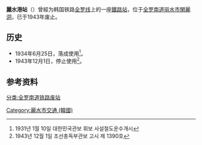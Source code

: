 {{朝鮮半島車站資訊
|公司色 = black
|文字色 = 
|站名 = 麗水港站
|圖片 = 
|pxl = 
|圖片說明 =
|前一站 = [[丽水EXPO站|丽水EXPO]]
|前一站距離 = 
|後一站距離 = 
|後一站 = 
|所屬路線 = [[全罗线|全罗线]]
|距離 = 
|起點站 = [[益山站|益山]]
|諺文 = 여수항역
|朝鮮漢字 = 麗水港驛
|文觀部式 =Yeosuhang-yeok 
|馬-賴式 =
|副站名 = 
|車站編號 = 
|停站路線數 = 
|所屬公司 = [[朝鲜总督府铁道局|朝鲜总督府铁道局]]
|所在地 =[[全罗南道|全罗南道]][[丽水市_(韩国)|丽水市]][[閑麗洞|閑麗洞]]
|車站構造 = 地面车站
|月台配置 = 
|啟用年月日 =1930年12月25日
|廢站年月日 =1943年12月1日
|上下車人次 = 
|統計年度 = 
|轉車 = 
|備註 = 
|全寬備註 = 
}}

'''麗水港站'''（{{kor|諺=여수항역|漢=麗水港驛|羅=Yeosuhang yeok|f=y}}）曾經为韩国铁路[[全罗线|全罗线]]上的一座[[鐵路站|鐵路站]]，位于[[全罗南道|全罗南道]][[丽水市_(韩国)|丽水市]][[閑麗洞|閑麗洞]]，已于1943年废止。

== 历史 ==
*1934年6月25日，落成使用<ref>1931년 1월 10일 대한민국관보 휘보 사설철도운수개시</ref>。
*1943年12月1日，停止使用<ref>1943년 12월 1일 조선총독부관보 고시 제 1390호</ref>。

== 参考资料 ==
{{reflist}}

{{全罗线}}

[[分类:全罗南道铁路废站|分类:全罗南道铁路废站]]
[[Category:麗水市交通_(韓國)|Category:麗水市交通 (韓國)]]